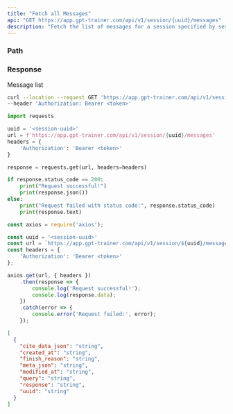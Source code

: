 ```yaml
---
title: "Fetch all Messages"
api: "GET https://app.gpt-trainer.com/api/v1/session/{uuid}/messages"
description: "Fetch the list of messages for a session specified by session uuid"
---
```


### Path

<ParamField path="uuid" type="string" required/>

### Response

<ResponseField name="" type="object[]">
Message list
<Expandable title="Message properties">
<ResponseField name="uuid" type="string"/>
<ResponseField name="created_at" type="string"/>
<ResponseField name="modified_at" type="string"/>
<ResponseField name="finish_reason" type="string"/>
<ResponseField name="cite_data_json" type="string"/>
<ResponseField name="meta_json" type="string"/>
<ResponseField name="query" type="string"/>
<ResponseField name="response" type="string"/>
</Expandable>
</ResponseField>

<RequestExample>

```bash Curl
curl --location --request GET 'https://app.gpt-trainer.com/api/v1/session/{uuid}/messages' \
--header 'Authorization: Bearer <token>'
```

```py Python
import requests

uuid = '<session-uuid>'
url = f'https://app.gpt-trainer.com/api/v1/session/{uuid}/messages'
headers = {
    'Authorization': 'Bearer <token>'
}

response = requests.get(url, headers=headers)

if response.status_code == 200:
    print("Request successful!")
    print(response.json())
else:
    print("Request failed with status code:", response.status_code)
    print(response.text)
```

```ts JavaScript
const axios = require('axios');

const uuid = '<session-uuid>'
const url = `https://app.gpt-trainer.com/api/v1/session/${uuid}/messages`;
const headers = {
    'Authorization': 'Bearer <token>'
};

axios.get(url, { headers })
    .then(response => {
        console.log('Request successful!');
        console.log(response.data);
    })
    .catch(error => {
        console.error('Request failed:', error);
    });
```

</RequestExample>

<ResponseExample>

```json Response
[
  {
    "cite_data_json": "string",
    "created_at": "string",
    "finish_reason": "string",
    "meta_json": "string",
    "modified_at": "string",
    "query": "string",
    "response": "string",
    "uuid": "string"
  }
]

```

</ResponseExample>
